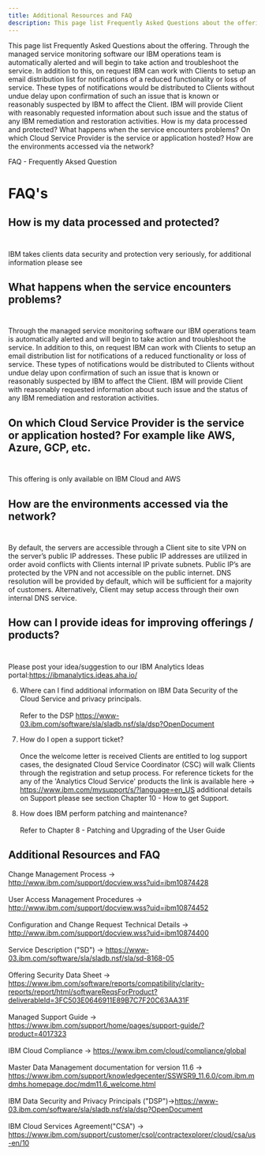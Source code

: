 ```yaml
---
title: Additional Resources and FAQ
description: This page list Frequently Asked Questions about the offering.
---
```


<PageDescription>
This page list Frequently Asked Questions about the offering.
</PageDescription>


<Accordion>
  <AccordionItem title="What happens when the service encounters problems?">Through the managed service monitoring software our IBM operations team is automatically alerted and will begin to take action and troubleshoot the service. In addition to this, on request IBM can work with Clients to setup an email distribution list for notifications of a reduced functionality or loss of service. These types of notifications would be distributed to Clients without undue delay upon confirmation of such an issue that is known or reasonably suspected by IBM to affect the Client. IBM will provide Client with reasonably requested information about such issue and the status of any IBM remediation and restoration activities.</AccordionItem>
</Accordion>


<AnchorLinks>
  <AnchorLink>How is my data processed and protected?</AnchorLink>
  <AnchorLink>What happens when the service encounters problems?</AnchorLink>
  <AnchorLink>On which Cloud Service Provider is the service or application hosted?</AnchorLink>
  <AnchorLink>How are the environments accessed via the network?</AnchorLink>
</AnchorLinks>
<PageDescription>

FAQ - Frequently Aksed Question

</PageDescription>

# FAQ's
## How is my data processed and protected?<br></br>
   IBM takes clients data security and protection very seriously, for additional information please see


## What happens when the service encounters problems?<br></br>
   Through the managed service monitoring software our IBM operations team is automatically alerted and will begin to take action and troubleshoot the service. In addition to this, on request IBM can work with Clients to setup an email distribution list for notifications of a reduced functionality or loss of service. These types of notifications would be distributed to Clients without undue delay upon confirmation of such an issue that is known or reasonably suspected by IBM to affect the Client. IBM will provide Client with reasonably requested information about such issue and the status of any IBM remediation and restoration activities.


## On which Cloud Service Provider is the service or application hosted? For example like AWS, Azure, GCP, etc.<br></br>
   This offering is only available on IBM Cloud and AWS



## How are the environments accessed via the network?<br></br>
   By default, the servers are accessible through a Client site to site VPN on the server’s public IP addresses. These public IP addresses are utilized in order avoid conflicts with Clients internal IP private subnets.
   Public IP’s are protected by the VPN and not accessible on the public internet.
   DNS resolution will be provided by default, which will be sufficient for a majority of customers. Alternatively, Client may setup access through their own internal DNS service.


## How can I provide ideas for improving offerings / products?<br></br>
   Please post your idea/suggestion to our IBM Analytics Ideas portal:https://ibmanalytics.ideas.aha.io/


6. Where can I find additional information on IBM Data Security of the Cloud Service and privacy principals.<br></br>
   Refer to the DSP https://www-03.ibm.com/software/sla/sladb.nsf/sla/dsp?OpenDocument


7. How do I open a support ticket?<br></br>
   Once the welcome letter is received Clients are entitled to log support cases, the designated Cloud Service Coordinator (CSC) will walk Clients through the registration and setup process. For reference tickets for the any of the 'Analytics Cloud Service' products the link is available here -> https://www.ibm.com/mysupport/s/?language=en_US additional details on Support please see section Chapter 10 - How to get Support.

8. How does IBM perform patching and maintenance?<br></br>
   Refer to Chapter 8 - Patching and Upgrading of the User Guide

## Additional Resources and FAQ

Change Management Process -> http://www.ibm.com/support/docview.wss?uid=ibm10874428<br></br>
User Access Management Procedures -> http://www.ibm.com/support/docview.wss?uid=ibm10874452<br></br>
Configuration and Change Request Technical Details -> http://www.ibm.com/support/docview.wss?uid=ibm10874400<br></br>
Service Description  ("SD") -> https://www-03.ibm.com/software/sla/sladb.nsf/sla/sd-8168-05<br></br>
Offering Security Data Sheet -> https://www.ibm.com/software/reports/compatibility/clarity-reports/report/html/softwareReqsForProduct?deliverableId=3FC503E0646911E89B7C7F20C63AA31F<br></br>
Managed Support Guide -> https://www.ibm.com/support/home/pages/support-guide/?product=4017323<br></br>
IBM Cloud Compliance -> https://www.ibm.com/cloud/compliance/global<br></br>
Master Data Management documentation for version 11.6 -> https://www.ibm.com/support/knowledgecenter/SSWSR9_11.6.0/com.ibm.mdmhs.homepage.doc/mdm11.6_welcome.html<br></br>
IBM Data Security and Privacy Principals ("DSP")->https://www-03.ibm.com/software/sla/sladb.nsf/sla/dsp?OpenDocument<br></br>
IBM Cloud Services Agreement("CSA") -> https://www.ibm.com/support/customer/csol/contractexplorer/cloud/csa/us-en/10<br></br>
